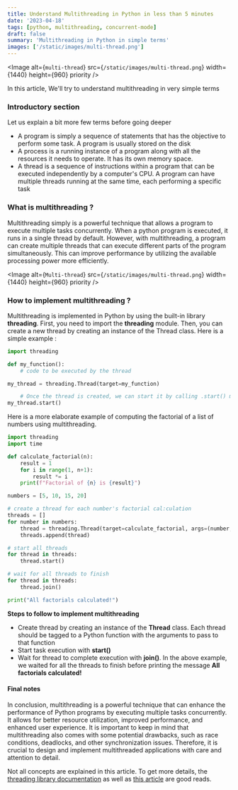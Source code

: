 ```yaml
---
title: Understand Multithreading in Python in less than 5 minutes
date: '2023-04-18'
tags: [python, multithreading, concurrent-mode]
draft: false
summary: 'Multithreading in Python in simple terms'
images: ['/static/images/multi-thread.png']
---
```


<Image
  alt={`multi-thread`}
  src={`/static/images/multi-thread.png`}
  width={1440}
  height={960}
  priority
/>

In this article, We'll try to understand multithreading in very simple terms

### Introductory section

Let us explain a bit more few terms before going deeper

- A program is simply a sequence of statements that has the objective to perform some task. A program is usually stored on the disk
- A process is a running instance of a program along with all the resources it needs to operate. It has its own memory space.
- A thread is a sequence of instructions within a program that can be executed independently by a computer's CPU. A program can have multiple threads running at the same time, each performing a specific task

### What is multithreading ?

Multithreading simply is a powerful technique that allows a program to execute multiple tasks concurrently. When a python program is executed, it runs in a single thread by default. However, with multithreading, a program can create multiple threads that can execute different parts of the program simultaneously. This can improve performance by utilizing the available processing power more efficiently.

<Image
  alt={`Multi-thread`}
  src={`/static/images/multi-thread.png`}
  width={1440}
  height={960}
  priority
/>

### How to implement multithreading ?

Multithreading is implemented in Python by using the built-in library **threading**. First, you need to import the **threading** module. Then, you can create a new thread by creating an instance of the Thread class. Here is a simple example :

```python
import threading

def my_function():
    # code to be executed by the thread

my_thread = threading.Thread(target=my_function)

    # Once the thread is created, we can start it by calling .start() method
my_thread.start()
```

Here is a more elaborate example of computing the factorial of a list of numbers using multithreading.

```python
import threading
import time

def calculate_factorial(n):
    result = 1
    for i in range(1, n+1):
        result *= i
    print(f"Factorial of {n} is {result}")

numbers = [5, 10, 15, 20]

# create a thread for each number's factorial cal:culation
threads = []
for number in numbers:
    thread = threading.Thread(target=calculate_factorial, args=(number,))
    threads.append(thread)

# start all threads
for thread in threads:
    thread.start()

# wait for all threads to finish
for thread in threads:
    thread.join()

print("All factorials calculated!")
```

**Steps to follow to implement multithreading**

- Create thread by creating an instance of the **Thread** class. Each thread should be tagged to a Python function with the arguments to pass to that function
- Start task execution with **start()**
- Wait for thread to complete execution with **join()**. In the above example, we waited for all the threads to finish before printing the message **All factorials calculated!**

#### Final notes

In conclusion, multithreading is a powerful technique that can enhance the performance of Python programs by executing multiple tasks concurrently. It allows for better resource utilization, improved performance, and enhanced user experience.
It is important to keep in mind that multithreading also comes with some potential drawbacks, such as race conditions, deadlocks, and other synchronization issues. Therefore, it is crucial to design and implement multithreaded applications with care and attention to detail.

Not all concepts are explained in this article. To get more details, the [threading library documentation](https://docs.python.org/3/library/threading.html) as well as [this article](https://realpython.com/intro-to-python-threading/) are good reads.
